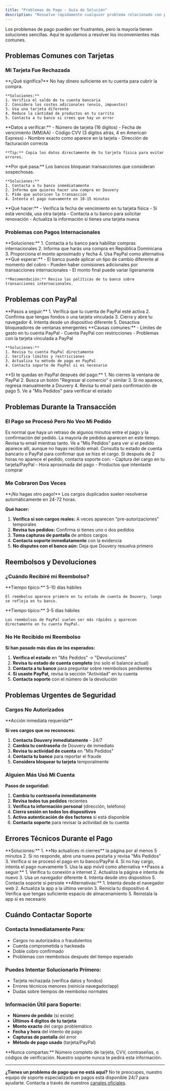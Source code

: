 ```yaml
---
title: "Problemas de Pago - Guía de Solución"
description: "Resuelve rápidamente cualquier problema relacionado con pagos y transacciones"
---
```


Los problemas de pago pueden ser frustrantes, pero la mayoría tienen soluciones sencillas. Aquí te ayudamos a resolver los inconvenientes más comunes.

## **Problemas Comunes con Tarjetas**

### **Mi Tarjeta Fue Rechazada**

<AccordionGroup>
  <Accordion title="Tarjeta rechazada - Fondos insuficientes">
    **¿Qué significa?** No hay dinero suficiente en tu cuenta para cubrir la compra.
    
    **Soluciones:**
    1. Verifica el saldo de tu cuenta bancaria
    2. Considera los costos adicionales (envío, impuestos)
    3. Usa una tarjeta diferente
    4. Reduce la cantidad de productos en tu carrito
    5. Contacta a tu banco si crees que hay un error
  </Accordion>

  <Accordion title="Tarjeta rechazada - Información incorrecta">
    **Datos a verificar:**
    - Número de tarjeta (16 dígitos)
    - Fecha de vencimiento (MM/AA)
    - Código CVV (3 dígitos atrás, 4 en American Express)
    - Nombre exacto como aparece en la tarjeta
    - Dirección de facturación correcta
    
    **Tip:** Copia los datos directamente de tu tarjeta física para evitar errores.
  </Accordion>

  <Accordion title="Tarjeta rechazada - Bloqueo de seguridad">
    **Por qué pasa:** Los bancos bloquean transacciones que consideran sospechosas.
    
    **Soluciones:**
    1. Contacta a tu banco inmediatamente
    2. Informa que quieres hacer una compra en Douvery
    3. Pide que autoricen la transacción
    4. Intenta el pago nuevamente en 10-15 minutos
  </Accordion>

  <Accordion title="Tarjeta rechazada - Tarjeta vencida">
    **Qué hacer:**
    - Verifica la fecha de vencimiento en tu tarjeta física
    - Si está vencida, usa otra tarjeta
    - Contacta a tu banco para solicitar renovación
    - Actualiza la información si tienes una tarjeta nueva
  </Accordion>
</AccordionGroup>

### **Problemas con Pagos Internacionales**

<AccordionGroup>
  <Accordion title="Mi banco no permite compras internacionales">
    **Soluciones:**
    1. Contacta a tu banco para habilitar compras internacionales
    2. Informa que harás una compra en República Dominicana
    3. Proporciona el monto aproximado y fecha
    4. Usa PayPal como alternativa
  </Accordion>

  <Accordion title="Diferencias en el tipo de cambio">
    **Qué esperar:**
    - El banco puede aplicar un tipo de cambio diferente al momento del cobro
    - Pueden haber comisiones adicionales por transacciones internacionales
    - El monto final puede variar ligeramente
    
    **Recomendación:** Revisa las políticas de tu banco sobre transacciones internacionales.
  </Accordion>
</AccordionGroup>

## **Problemas con PayPal**

<AccordionGroup>
  <Accordion title="Error al conectar con PayPal">
    **Pasos a seguir:**
    1. Verifica que tu cuenta de PayPal esté activa
    2. Confirma que tengas fondos o una tarjeta vinculada
    3. Cierra y abre tu navegador
    4. Intenta desde un dispositivo diferente
    5. Desactiva bloqueadores de ventanas emergentes
  </Accordion>

  <Accordion title="PayPal rechaza el pago">
    **Causas comunes:**
    - Límites de gasto en tu cuenta PayPal
    - Cuenta PayPal con restricciones
    - Problemas con la tarjeta vinculada a PayPal
    
    **Soluciones:**
    1. Revisa tu cuenta PayPal directamente
    2. Verifica límites y restricciones
    3. Actualiza tu método de pago en PayPal
    4. Contacta soporte de PayPal si es necesario
  </Accordion>

  <Accordion title="No me redirige de vuelta a Douvery">
    **Si te quedas en PayPal después del pago:**
    1. No cierres la ventana de PayPal
    2. Busca un botón "Regresar al comercio" o similar
    3. Si no aparece, regresa manualmente a Douvery
    4. Revisa tu email para confirmación de pago
    5. Ve a "Mis Pedidos" para verificar el estado
  </Accordion>
</AccordionGroup>

## **Problemas Durante la Transacción**

### **El Pago se Procesó Pero No Veo Mi Pedido**

<Steps>
  <Step title="No entres en pánico">
    Es normal que haya un retraso de algunos minutos entre el pago y la confirmación del pedido.
  </Step>
  <Step title="Espera 15-30 minutos">
    La mayoría de pedidos aparecen en este tiempo. Revisa tu email mientras tanto.
  </Step>
  <Step title="Revisa tu cuenta">
    Ve a "Mis Pedidos" para ver si el pedido aparece allí, aunque no hayas recibido email.
  </Step>
  <Step title="Verifica el cargo">
    Consulta tu estado de cuenta bancario o PayPal para confirmar que se hizo el cargo.
  </Step>
  <Step title="Contacta soporte">
    Si después de 2 horas no aparece el pedido, contacta soporte con:
    - Captura del cargo en tu tarjeta/PayPal
    - Hora aproximada del pago
    - Productos que intentaste comprar
  </Step>
</Steps>

### **Me Cobraron Dos Veces**

<Warning>
  **¡No hagas otro pago!** Los cargos duplicados suelen resolverse automáticamente en 24-72 horas.
</Warning>

**Qué hacer:**
1. **Verifica si son cargos reales:** A veces aparecen "pre-autorizaciones" temporales
2. **Revisa tus pedidos:** Confirma si tienes uno o dos pedidos
3. **Toma capturas de pantalla** de ambos cargos
4. **Contacta soporte inmediatamente** con la evidencia
5. **No disputes con el banco aún:** Deja que Douvery resuelva primero

## **Reembolsos y Devoluciones**

### **¿Cuándo Recibiré mi Reembolso?**

<CardGroup cols={2}>
  <Card title="Tarjetas de Crédito/Débito">
    **Tiempo típico:** 5-10 días hábiles
    
    El reembolso aparece primero en tu estado de cuenta de Douvery, luego se refleja en tu banco.
  </Card>
  <Card title="PayPal">
    **Tiempo típico:** 3-5 días hábiles
    
    Los reembolsos de PayPal suelen ser más rápidos y aparecen directamente en tu cuenta PayPal.
  </Card>
</CardGroup>

### **No He Recibido mi Reembolso**

**Si han pasado más días de los esperados:**

1. **Verifica el estado** en "Mis Pedidos" → "Devoluciones"
2. **Revisa tu estado de cuenta completo** (no solo el balance actual)
3. **Contacta a tu banco** para preguntar sobre reembolsos pendientes
4. **Si usaste PayPal,** revisa la sección "Actividad" en tu cuenta
5. **Contacta soporte** con el número de la devolución

## **Problemas Urgentes de Seguridad**

### **Cargos No Autorizados**

<Warning>
  **Acción inmediata requerida**
</Warning>

**Si ves cargos que no reconoces:**

1. **Contacta Douvery inmediatamente** - 24/7
2. **Cambia tu contraseña** de Douvery de inmediato
3. **Revisa tu actividad de cuenta** en "Mis Pedidos"
4. **Contacta tu banco** para reportar el fraude
5. **Considera bloquear tu tarjeta** temporalmente

### **Alguien Más Usó Mi Cuenta**

**Pasos de seguridad:**
1. **Cambia tu contraseña inmediatamente**
2. **Revisa todos tus pedidos** recientes
3. **Verifica tu información personal** (dirección, teléfono)
4. **Cierra sesión en todos los dispositivos**
5. **Activa autenticación de dos factores** si está disponible
6. **Contacta soporte** para revisar la actividad de tu cuenta

## **Errores Técnicos Durante el Pago**

<AccordionGroup>
  <Accordion title="La página se queda cargando">
    **Soluciones:**
    1. **No actualices ni cierres** la página por al menos 5 minutos
    2. Si no responde, abre una nueva pestaña y revisa "Mis Pedidos"
    3. Verifica si se procesó el pago en tu banco/PayPal
    4. Si no hay cargo, intenta el pago nuevamente
    5. Usa la app móvil como alternativa
  </Accordion>

  <Accordion title="Error 'Algo salió mal' durante el pago">
    **Pasos a seguir:**
    1. Verifica tu conexión a internet
    2. Actualiza la página e intenta de nuevo
    3. Usa un navegador diferente
    4. Intenta desde otro dispositivo
    5. Contacta soporte si persiste
  </Accordion>

  <Accordion title="No puedo completar el pago en la app">
    **Alternativas:**
    1. Intenta desde el navegador web
    2. Actualiza la app a la última versión
    3. Reinicia tu dispositivo
    4. Verifica que tengas suficiente espacio de almacenamiento
    5. Reinstala la app si es necesario
  </Accordion>
</AccordionGroup>

## **Cuándo Contactar Soporte**

### **Contacta Inmediatamente Para:**
- Cargos no autorizados o fraudulentos
- Cuenta comprometida o hackeada
- Doble cobro confirmado
- Problemas con reembolsos después del tiempo esperado

### **Puedes Intentar Solucionarlo Primero:**
- Tarjeta rechazada (verifica datos y fondos)
- Errores técnicos menores (reinicia navegador/app)
- Dudas sobre tiempos de reembolso normales

### **Información Útil para Soporte:**
- **Número de pedido** (si existe)
- **Últimos 4 dígitos de tu tarjeta**
- **Monto exacto** del cargo problemático
- **Fecha y hora** del intento de pago
- **Capturas de pantalla** del error
- **Método de pago usado** (tarjeta/PayPal)

<Note>
  **Nunca compartas:** Número completo de tarjeta, CVV, contraseñas, o códigos de verificación. Nuestro soporte nunca te pedirá esta información.
</Note>

---

**¿Tienes un problema de pago que no está aquí?** No te preocupes, nuestro equipo de soporte especializado en pagos está disponible 24/7 para ayudarte. Contacta a través de nuestros [canales oficiales](/ayudas-y-mas/contactos).